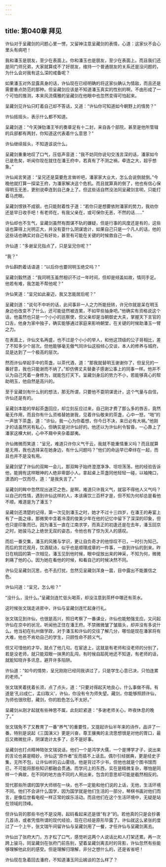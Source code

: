 ```yaml
---
---
---
```

title: 第040章 拜见
---





许仙对于呈藏剑的问题心里一愣，又留神注意呈藏剑的表情，心道：这家伙不会心里头有病吧！

我和潘玉是朋友，至少在表面上。你和潘玉也是朋友，至少在表面上。而且我们还是同门师兄弟，大家就算成不了好朋友，维持一个普通朋友的关系还是没问题的，为什么会对我有这么深的戒备呢？

如果潘玉对外显露真身的话，许仙现在已经明确的将这家伙确认为情敌，而且还是需要重点防范的那种。但呈藏剑应该是不知道潘玉真实的性别的啊，不由形成了一个可怕的推测，本来风流儒雅的呈藏剑在他眼中也忽然变得可怕起来。

呈藏剑见许仙只盯着自己却不答话，又道：“许仙你可知道如今朝野上的情势？”

许仙摇摇头，表示什么都不知道。

呈藏剑道：“今天弹劾潘王爷的奏章足有十二封，来自各个部院，甚至是他所管辖的兵部都有两封，你知道这代表着什么意思？”

许仙继续摇头，不知道该说什么。

呈藏剑重重地叹了口气，压低声音道：“我不妨同你说句交浅言深的话，潘家如今已是危矣，听闻你现在就住在潘王府中，若真有了不测之祸，牵连之大，超乎想象。”

许仙闻言笑道：“呈兄还是莫要危言耸听吧，潘家家大业大，怎么会说倒就倒。”今晚他就打算一探梁王府，为潘家解决这个危机。而且就算真的倒了，他也有信心保得明玉无恙，更别说牵连到自己身上了。但这些话自然没法同呈藏剑言明，只能打着马虎眼。

呈藏剑恨铁不成钢，也只能耐着性子道：“若你只是想要依附潘家的势力，我劝你还是早日收手吧！有老师在，有我父亲在，或可保你无恙，不然的话……”

许仙却也不生气，呈藏剑虽然有图谋不轨的嫌疑，但是行事的风度还是有的，这些话也算得上光明正大，并没有耍什么阴谋诡计，如果自己只是一个凡人的话，他的这些话也确实对自己有好处，甚至有可能在关键的时候救自己一命。

许仙道：“多谢呈兄指点了，只是呈兄你呢？”

“我？”

许仙斟酌着话语道：“以后你也要同明玉绝交吗？”

呈藏剑毅然道：“我同明玉虽然相识不过一年时间，但却是倾盖如故，情同手足。他若有难，我怎能不帮他呢？”

许仙笑道：“呈兄如此豪迈，我又怎能居后呢？”

呈藏剑道：“说句不中听的话，此间事非一人之力所能扭转，许兄你就是呆在明玉身边也改变不了什么，还可能徒然被连累，不如早些抽身吧。”他确实有资格说这个话，他虽然也只是一个小小的巡察使，但父亲却是当朝御史大夫，掌握天下言官的口舌，他身为家中独子，确实能够通过家庭来影响朝堂，在关键的时候助潘玉一臂之力。

在表面上，许仙文名再盛，也不过是个小小的举人，和他这顶级的公子哥相比，差了不知多少个层次。但他能够毫无傲气同许仙这般倾心交谈，本人的修养与城府，显是达到了一个极高的层次。

然而许仙举起手中的茶盏，以茶代酒，道：“那我就替明玉谢谢你了，但呈兄的一番好意，我也只能谢而不纳了。”却仿佛丈夫替妻子感谢公事上的同事一样。他并不认为自己凭着一身修为，就能包打天下。呈藏剑身后的势力不小，若能够真心的帮助明玉，他自然是高兴的。

至于呈藏剑有什么别的想法，那无所谓，只要他不耍阴谋诡计，这个气量与自信，许仙还是有的。

呈藏剑本能的举起茶盏回应，却立刻反应过来，自己刚才费了那么多的唇舌，竟然毫无作用，而且你有什么资格替她谢我，见着许仙敬来的茶盏，心中一怒，“啪”的一声放下茶盏，道：“许仙，我一心为你着想，你今日不决，来日必有大祸。”他刚才的话虽然另有私心，但确实是对许仙好的。他还以为许仙利令智昏，一心靠上了潘家这棵大树，心中不屑中夹杂着鄙夷。

许仙微微而笑道：“呈兄，难道只许你义气干云，我就不能重情重义吗？而且就算是无用，我也选择呆在她身边，有什么问题吗？”他们的命运早已牵绊在一起，而且也并不是没有用。

呈藏剑望了许仙的双眸一会儿，那双眸子始终澄澄净净、坦坦荡荡，他的经验告诉他，能拥有这样眼神的人绝非卑鄙小人。拿起桌上茶盏同他轻轻一碰，以袖掩口，潇洒的一饮而尽，道：“是我失言了。”

呈藏剑的眸中忽然现出迷茫之色，是啊，难道只许我义气，就容不得他人义气吗？以自己的性情，遇到许仙这样的人，本该痛饮三百杯才是，但不知为何却总是看他不顺。难道是为了潘玉？

呈藏剑还清楚的记得，第一次见到潘玉之时，她才不过十三四岁，在潘王的寿宴上有了一面之缘，那微笑中含着冷漠的俊美少年在他的记忆中留下了深深的印象，但也只是印象而已。因为潘玉一直在江南求学，而真正的初逢还是在去年，潘玉回京之时，她骏马之上绝世无双的姿态，令他也有了惊为天人的感叹。

而后一番交集，潘玉的风雅与学识，更让自负奇才的他惊叹不已，一时引为知己。而后的赏花观月，饮酒赋诗，似乎也是顺理成章的一件事，一直到许仙的到来。昨日在桃园的第一次相见，潘玉见到他时候，眼中绽放出来的神采，不知为何，微微刺痛了他的心。因为她在看他的时候，和看自己的时候决然不同。

许仙见呈藏剑沉思，也不去打扰，忽然见呈藏剑浑身一震，目中露出不能置信之色。

许仙问道：“呈兄，怎么啦？”

“没什么，没什么。”呈藏剑连忙低头喝茶，却没注意到茶杯中哪还有茶水。

这时候张文瑞走进房中，许仙与呈藏剑连忙起身行礼。

张文瑞见到许仙，也很是高兴，照旧考察了一番课业，许仙也能勉强支应。又问起许仙在京中的状况，听闻他正住在潘王府。不禁微微皱了皱眉头，却并没有多说什么。他当初在杭州做学政，对于潘玉和许仙的交往了解几分，哪怕是现在潘家将有大难，他也不肯劝自己的学生，只顾性命不顾义气。

但又可惜他的才华，就点了他几句。在宦途上，这就是有老师和没老师的分别了，若是没老师，就只能双眼一抹黑的乱闯，有时候自蹈死地还不知道，有老师的话，就能知晓许多讯息，避开许多陷阱。

许仙道：“如今的情势，呈兄刚刚已经同我讲过了，只是学生心意已决，只怕连累的老师。”

张文瑞笑着抚着长须，点了点头，道：“只要对得起天地良心，什么事做不得。有道是‘孔曰成仁，孟曰取义’，许仙，你没有令为师失望。藏剑，你能够照顾许仙，为师也很欣慰，藏剑，你的脸色怎么不太好。”

呈藏剑从刚才起就有些神思不属，此刻赶紧道：“多谢老师关心，昨夜休息的晚了。”

张文瑞免不了又教育了一番“养气”的重要性，又提起许仙半年来的诗作，品评了一番。特别是说起《三国演义》更是兴奋，尊王攘夷的主流思想很是对他的胃口，最后又微微批评，阴谋诡计太多了，总不是好事。

呈藏剑也打点精神陪张文瑞说话，他们一个是鸿学大儒，一个是博学才子，说出来的言论也甚是精妙，许仙这“原作者”反而插不上话去。偶尔引经据典，更是经史子集，无所不包，让许仙听的云山雾绕。他是背过不少书，但他也就是个图书馆而已，不可能将那些知识都融会贯通。而学问上的东西，实在是精微复杂，哪怕是同样一个典故，在不同的地方由不同的人用出来，包含的意思却可能是截然相反的。

现代那些所谓的国学大师绑在一块，也不一定能和他们说的上话，无他，生活环境不同。他们不会讲什么国学，因为国学就是他们生活的一部分，琴棋书画对他们而言，是像后世看电视一样正常的娱乐活动。而且他们在这个生活环境中，无疑是站在领域的顶峰。

但许仙背的那些书也不是没用，起码看起来还是很“有才”的。若他真的只是会抄袭几首诗，或者凭借所谓的现代经验，现在已经是原形毕露了。许仙就这么紧张的度过了一个上午，张文瑞午间留许仙与呈藏剑用了一餐，才任许仙与呈藏剑离去。

许仙出了张府大门，方才松了口气，感觉听这两个人说话比和人打架还累。再一次跨上骏马，同呈藏剑在张府门前告别，望着呈藏剑离去时的背影，许仙忽然有些能够理解他此刻的感受。但是理解归理解，非分之想什么的，还是省省吧！

许仙现在急着回去潘府，不知道潘玉同云嫣谈的怎么样了？